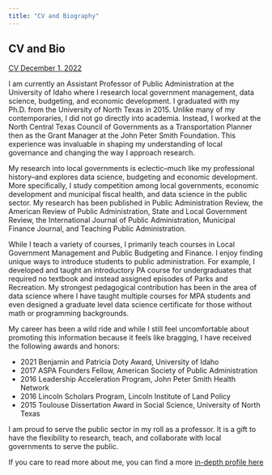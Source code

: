 ```yaml
---
title: "CV and Biography"
---
```

## CV and Bio

[CV December 1, 2022](https://drive.google.com/file/d/1igwutEHIJMXzI1v0ZqSMPnBzOakbuuHI/view?usp=sharing)

I am currently an Assistant Professor of Public Administration at the University of Idaho where I research local government management, data science, budgeting, and economic development. I graduated with my Ph.D. from the University of North Texas in 2015. Unlike many of my contemporaries, I did not go directly into academia. Instead, I worked at the North Central Texas Council of Governments as a Transportation Planner then as the Grant Manager at the John Peter Smith Foundation. This experience was invaluable in shaping my understanding of local governance and changing the way I approach research.

My research into local governments is eclectic--much like my professional history--and explores data science, budgeting and economic development. More specifically, I study competition among local governments, economic development and municipal fiscal health, and data science in the public sector. My research has been published in Public Administration Review, the American Review of Public Administration, State and Local Government Review, the International Journal of Public Administration, Municipal Finance Journal, and Teaching Public Administration. 

While I teach a variety of courses, I primarily teach courses in Local Government Management and Public Budgeting and Finance. I enjoy finding unique ways to introduce students to public administration. For example, I developed and taught an introductory PA course for undergraduates that required no textbook and instead assigned episodes of Parks and Recreation. My strongest pedagogical contribution has been in the area of data science where I have taught multiple courses for MPA students and even designed a graduate level data science certificate for those without math or programming backgrounds.

My career has been a wild ride and while I still feel uncomfortable about promoting this information because it feels like bragging, I have received the following awards and honors:

- 2021 Benjamin and Patricia Doty Award, University of Idaho
- 2017 ASPA Founders Fellow, American Society of Public Administration
- 2016 Leadership Acceleration Program, John Peter Smith Health Network
- 2016 Lincoln Scholars Program, Lincoln Institute of Land Policy
- 2015 Toulouse Dissertation Award in Social Science, University of North Texas

I am proud to serve the public sector in my roll as a professor. It is a gift to have the flexibility to research, teach, and collaborate with local governments to serve the public.

If you care to read more about me, you can find a more [in-depth profile here](https://www.uidaho.edu/class/politics-and-philosophy/news-and-events/overton)


